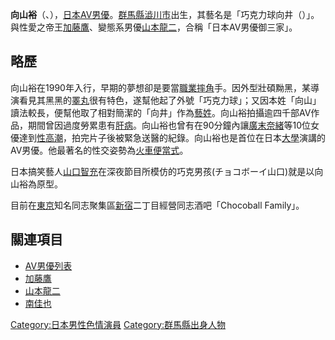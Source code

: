 {{BLP unsourced|time=2018-06-06T06:01:50+00:00}}
{{noteTA
|1=zh-cn:巧克力; zh-tw:巧克力; zh-hk:朱古力;
}}
{{Japanese|japanese= チョコボール向井|kana= チョコボールむかい|romaji= Chokobōru Mukai}}
'''向山裕'''（{{lang-ja|むかいやま ゆたか}}、{{bd|1968年|12月15日|||X向}}），[[日本|日本]][[AV男優|AV男優]]。[[群馬縣|群馬縣]][[澁川市|澁川市]]出生，其藝名是「巧克力球向井（{{lang|ja|チョコボール向井}}）」。與性愛之帝王[[加藤鷹|加藤鷹]]、變態系男優[[山本龍二_(AV男優)|山本龍二]]，合稱「日本AV男優御三家」。

==略歷==
向山裕在1990年入行，早期的夢想卻是要當[[職業摔角|職業摔角]]手。因外型壯碩黝黑，某導演看見其黑黑的[[睪丸|睪丸]]很有特色，遂幫他起了外號「巧克力球」；又因本姓「向山」讀法較長，便幫他取了相對簡潔的「向井」作為[[藝名|藝姓]]。向山裕拍攝逾四千部AV作品，期間曾因過度勞累患有[[肝病|肝病]]。向山裕也曾有在90分鐘內讓[[廣末奈緒|廣末奈緒]]等10位女優達到[[性高潮|性高潮]]，拍完片子後被緊急送醫的紀錄。向山裕也是首位在日本[[大學|大學]]演講的AV男優。他最著名的性交姿勢為[[火車便當式|火車便當式]]。

日本搞笑藝人[[山口智充|山口智充]]在深夜節目所模仿的巧克男孩(チョコボーイ山口)就是以向山裕為原型。

目前在[[東京|東京]]知名同志聚集區[[新宿|新宿]]二丁目經營同志酒吧「Chocoball Family」。

==關連項目==
*[[AV男優列表|AV男優列表]]
*[[加藤鷹|加藤鷹]]
*[[山本龍二_(AV男優)|山本龍二]]
*[[南佳也|南佳也]]

{{DEFAULTSORT:Mukaiyama yutaka}}
[[Category:日本男性色情演員|Category:日本男性色情演員]]
[[Category:群馬縣出身人物|Category:群馬縣出身人物]]

{{Pornstar-stub}}